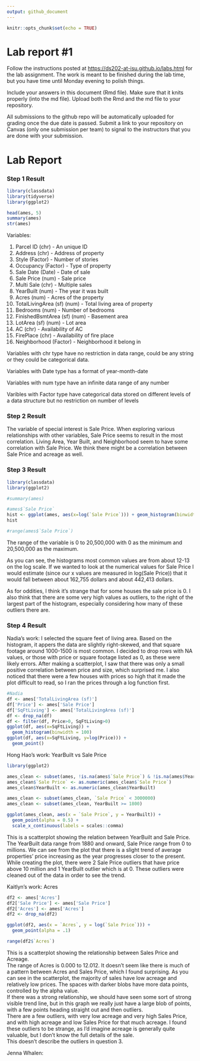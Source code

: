 ```yaml
---
output: github_document
---
```


<!-- README.md is generated from README.Rmd. Please edit the README.Rmd file -->

```r
knitr::opts_chunk$set(echo = TRUE)
```

# Lab report #1

Follow the instructions posted at <https://ds202-at-isu.github.io/labs.html> for the lab assignment. The work is meant to be finished during the lab time, but you have time until Monday evening to polish things.

Include your answers in this document (Rmd file). Make sure that it knits properly (into the md file). Upload both the Rmd and the md file to your repository.

All submissions to the github repo will be automatically uploaded for grading once the due date is passed. Submit a link to your repository on Canvas (only one submission per team) to signal to the instructors that you are done with your submission.

# Lab Report

### Step 1 Result

```r
library(classdata)
library(tidyverse)
library(ggplot2)

head(ames, 5)
summary(ames)
str(ames)
```

Variables:

1. Parcel ID (chr) - An unique ID
2. Address (chr) - Address of property
3. Style (Factor) - Number of stories
4. Occupancy (Factor) - Type of property
5. Sale Date (Date) - Date of sale
6. Sale Price (num) - Sale price
7. Multi Sale (chr) - Multiple sales
8. YearBuilt (num) - The year it was built
9. Acres (num) - Acres of the property
10. TotalLivingArea (sf) (num) - Total living area of property
11. Bedrooms (num) - Number of bedrooms
12. FinishedBsmtArea (sf) (num) - Basement area
13. LotArea (sf) (num) - Lot area
14. AC (chr) - Availability of AC
15. FirePlace (chr) - Availability of fire place
16. Neighborhood (Factor) - Neighborhood it belong in

Variables with chr type have no restriction in data range, could be any string or they could be categorical data.

Variables with Date type has a format of year-month-date

Variables with num type have an infinite data range of any number

Varibles with Factor type have categorical data stored on different levels of a data structure but no restriction on number of levels

### Step 2 Result

The variable of special interest is Sale Price. When exploring various relationships with other variables, Sale Price seems to result in the most correlation. Living Area, Year Built, and Neighborhood seem to have some correlation with Sale Price. We think there might be a correlation between Sale Price and acreage as well. 



### Step 3 Result
```r

library(classdata)
library(ggplot2)

#summary(ames)

#ames$`Sale Price`
hist <- ggplot(ames, aes(x=log(`Sale Price`))) + geom_histogram(binwidth=.1) + ggtitle("Histogram for Sale Price of Residential Sales in Ames")  + labs(x="Sale Price")
hist

#range(ames$`Sale Price`)

```

The range of the variable is 0 to 20,500,000 with 0 as the minimum and 20,500,000 as the maximum.

As you can see, the histograms most common values are from about 12-13 on the log scale.
If we wanted to look at the numerical values for Sale Price I would estimate (since our x values are measured in log(Sale Price)) that it would fall between about 162,755 dollars and about 442,413 dollars.

As for oddities, I think it's strange that for some houses the sale price is 0. I also think that there are some very high values as outliers, to the right of the largest part of the histogram, especially considering how many of these outliers there are. 

### Step 4 Result

Nadia's work:
  I selected the square feet of living area. Based on the histogram, it appers the data are slightly right-skewed, and that square footage around 1000-1500 is most common. I decided to drop rows with NA values, or those with price or square footage listed as 0, as these were likely errors. After making a scatterplot, I saw that there was only a small positive correlation between price and size, which surprised me. I also noticed that there were a few houses with prices so high that it made the plot difficult to read, so I ran the prices through a log function first.

``` r
#Nadia
df <- ames['TotalLivingArea (sf)']
df['Price'] <- ames['Sale Price']
df['SqFtLiving'] <- ames['TotalLivingArea (sf)']
df <- drop_na(df)
df <- filter(df, Price>0, SqFtLiving>0)
ggplot(df, aes(x=SqFtLiving)) +
  geom_histogram(binwidth = 100)
ggplot(df, aes(x=SqFtLiving, y=log(Price))) +
  geom_point()

```

Hong Hao's work: YearBuilt vs Sale Price
```r
library(ggplot2)

ames_clean <- subset(ames, !is.na(ames$`Sale Price`) & !is.na(ames$YearBuilt))
ames_clean$`Sale Price` <- as.numeric(ames_clean$`Sale Price`)
ames_clean$YearBuilt <- as.numeric(ames_clean$YearBuilt)

ames_clean <- subset(ames_clean, `Sale Price` < 3000000)
ames_clean <- subset(ames_clean, YearBuilt >= 1800)

ggplot(ames_clean, aes(x = `Sale Price`, y = YearBuilt)) +
  geom_point(alpha = 0.5) +
  scale_x_continuous(labels = scales::comma)

```

This is a scatterplot showing the relation between YearBuilt and Sale Price. The YearBuilt data range from 1880 and onward, Sale Price range from 0 to millions. We can see from the plot that there is a slight trend of average properties' price increasing as the year progresses closer to the present. While creating the plot, there were 2 Sale Price outliers that have price above 10 million and 1 YearBuilt outlier which is at 0. These outliers were cleaned out of the data in order to see the trend.   


Kaitlyn's work: Acres
```r

df2 <- ames['Acres']
df2['Sale Price'] <- ames['Sale Price']
df2['Acres'] <- ames['Acres']
df2 <- drop_na(df2)

ggplot(df2, aes(x = `Acres`, y = log(`Sale Price`))) +
  geom_point(alpha = .1)

range(df2$`Acres`)
```
This is a scatterplot showing the relationship between Sales Price and Acreage.   
The range of Acres is 0.000 to 12.012.
It doesn't seem like there is much of a pattern between Acres and Sales Price, which I found surprising. As you can see in the scatterplot, the majority of sales have low acreage and relatively low prices. The spaces with darker blobs have more data points, controlled by the alpha value.   
If there was a strong relationship, we should have seen some sort of strong visible trend line, but in this graph we really just have a large blob of points, with a few points heading straight out and then outliers.   
There are a few outliers, with very low acreage and very high Sales Price, and with high acreage and low Sales Price for that much acreage. I found these outliers to be strange, as I'd imagine acreage is generally quite valuable, but I don't know the full details of the sale.   
This doesn't describe the outliers in question 3.   


Jenna Whalen:  

